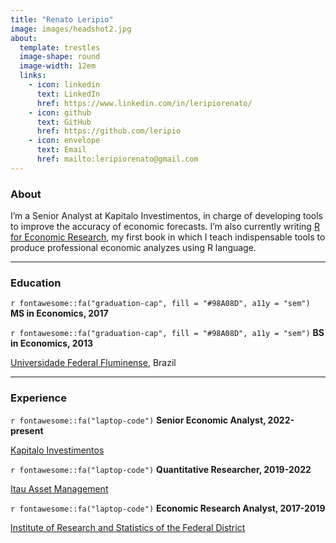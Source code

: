 ```yaml
---
title: "Renato Leripio"
image: images/headshot2.jpg
about: 
  template: trestles
  image-shape: round
  image-width: 12em
  links:
    - icon: linkedin
      text: LinkedIn
      href: https://www.linkedin.com/in/leripiorenato/
    - icon: github
      text: GitHub
      href: https://github.com/leripio
    - icon: envelope
      text: Email
      href: mailto:leripiorenato@gmail.com
---
```

### About
I’m a Senior Analyst at Kapitalo Investimentos, in charge of developing tools to improve the accuracy of economic forecasts. I'm also currently writing [R for Economic Research](http://book.rleripio.com), my first book in which I teach indispensable tools to produce professional economic analyzes using R language. 

-----------------------------------------------------------------------------------------------------------------------------------

### Education

`r fontawesome::fa("graduation-cap", fill = "#98A08D", a11y = "sem")` **MS in Economics, 2017** </p>
`r fontawesome::fa("graduation-cap", fill = "#98A08D", a11y = "sem")` **BS in Economics, 2013** </p>
<p class="custom-filiation">[Universidade Federal Fluminense](https://www.uff.br/), Brazil</p>

-----------------------------------------------------------------------------------------------------------------------------------

### Experience

`r fontawesome::fa("laptop-code")` **Senior Economic Analyst, 2022-present**</p> 
<p class="custom-filiation">[Kapitalo Investimentos](https://www.kapitalo.com.br)</p>  

`r fontawesome::fa("laptop-code")` **Quantitative Researcher, 2019-2022**</p> 
<p class="custom-filiation">[Itau Asset Management](https://www.itauassetmanagement.com.br/)</p>

`r fontawesome::fa("laptop-code")` **Economic Research Analyst, 2017-2019**</p>
<p class="custom-filiation">[Institute of Research and Statistics of the Federal District](https://www.ipe.df.gov.br/)</p>

